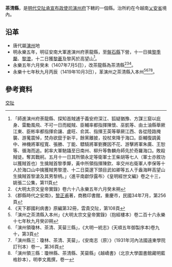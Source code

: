 '''茶清縣'''，是[[明代|明代]][[交阯承宣布政使司|交阯承宣布政使司]][[演州府|演州府]]下轄的一個縣。治所約在今越南[[乂安省|乂安省]]境內。

== 沿革 ==
* 唐代屬[[演州|演州]]地
* 明永樂五年，明征安南大軍進演州府荼龍縣，至[[盤石縣_(交阯)|盤石縣]]下營，十一日擒[[黎季犛|黎季犛]]、[[黎澄|黎澄]]，十二日獲[[黎蒼|黎蒼]]及黎芮於高望山<ref>「師進演州府荼龍縣、探知首賊逋于義安府深江、狐疑猶豫、方謀三窟以庇身、雷勵風飛、不可一日而縱賊、臣輔率都指揮陳懷、巫凱等、由土油縣舉厥江東、臣彬率都指揮俞讓、盧旺、俞其、指揮王英等舉厥江西、各從陸路掩襲、游䰟震悼，焚舟欲竄于新平，餘黨離披，投杖來降于海口。臣輔復調黃中、神機將軍程寬、張勝、丁能、驃騎將軍劉賽因不花、游擊將軍朱廣、王恕等、循海而追。躬率大軍馳躡至日南州、柳升等魯麟舟師先於奇羅海口。敗殺賊徒。奪其戰舸。五月十一日其所領永定等衛軍士王柴胡等七人（軍士亦敘功以獲賊首也）生擒賊首黎季犛，黃中所領指揮陳欽、率交州右衛軍人李保等十人於海口山中擒獲賊男黎澄、十二日莫邃下頭目武如卿等五人于盎海畔高望山生擒賊首黎滄及其男黎柄。」〈進平南獻俘露布〉《皇明經世文編》卷之十三，姚張二公集，第11頁</ref>。
* 永樂五年六月癸未（1407年7月5日），改茶龍縣為茶清縣<ref>《大明太宗文皇帝實錄》卷六十八永樂五年六月癸未朔</ref><ref>《郡縣時代之安南》，[[黎正甫|黎正甫]]著，商務印書館，重慶市，民國34年7月，第256頁</ref><ref>《天下郡國利病書》原編第32冊，雲貴交阯，第108頁</ref>。
* 永樂十七年秋九月丙辰（1419年10月3日），革演州之茶清縣入本州<ref>「演州之茶清縣入本州」《大明太宗文皇帝實錄》（抱經樓本）卷二百十六永樂十七年秋九月癸卯朔</ref><ref>「演州領瓊林、茶清、芙蒥三縣」，《大明一統志》(天順五年御製序本)卷九十，第3頁</ref><ref>「演州縣三：瓊林、茶清、芙蒥」，《安南志（原）》（1931年河內法國遠東學院訂刊本）卷一，第36頁</ref><ref>「演州領三縣：瓊林縣、茶清縣、芙蒥縣」《越嶠書》（北京大學圖書館藏明藍格鈔本），明李文鳳撰，卷一</ref>。
== 參考資料 ==
{{reflist}}
{{交阯承宣布政使司行政區劃}}
[[Category:明朝縣份|交阯]]